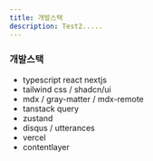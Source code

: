 ```yaml
---
title: 개발스택
description: Test2.....
---
```


### 개발스택

- typescript react nextjs
- tailwind css / shadcn/ui
- mdx / gray-matter / mdx-remote
- tanstack query
- zustand
- disqus / utterances
- vercel
- contentlayer
